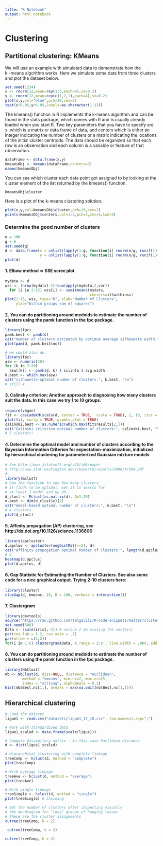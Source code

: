 ```yaml
---
title: "R Notebook"
output: html_notebook
---
```


# Clustering
## Partitional clustering: KMeans
We will use an example with simulated data to demonstrate how the  
k -means algorithm works. Here we simulate some data from three clusters and plot the dataset below.
```r
set.seed(1234)
x <- rnorm(12,mean=rep(1:3,each=4),sd=0.2)
y <- rnorm(12,mean=rep(c(1,2,1),each=4),sd=0.2)
plot(x,y,col="blue",pch=19,cex=2)
text(x+0.05,y+0.05,labels=as.character(1:12))
```

The kmeans() function in R implements the k-means algorithm and can be found in the stats package, which comes with R and is usually already loaded when you start R. Two key parameters that you have to specify are x, which is a matrix or data frame of data, and centers which is either an integer indicating the number of clusters or a matrix indicating the locations of the initial cluster centroids. The data should be organized so that each row is an observation and each column is a variable or feature of that observation.  
```r
dataFrame <- data.frame(x,y)
kmeansObj <- kmeans(dataFrame,centers=3)
names(kmeansObj)
```

You can see which cluster each data point got assigned to by looking at the cluster element of the list returned by the kmeans() function.
```r
kmeansObj$cluster
```

Here is a plot of the k-means clustering solution.
```r
plot(x,y,col=kmeansObj$cluster,pch=19,cex=2)
points(kmeansObj$centers,col=1:3,pch=3,cex=3,lwd=3)
```

### Determine the good number of clusters
```r
n = 100
g = 6 
set.seed(g)
d <- data.frame(x = unlist(lapply(1:g, function(i) rnorm(n/g, runif(1)*i^2))), 
                y = unlist(lapply(1:g, function(i) rnorm(n/g, runif(1)*i^2))))
plot(d)
```

#### 1. Elbow method => SSE scree plot
```r
mydata <- d
wss <- (nrow(mydata)-1)*sum(apply(mydata,2,var))
  for (i in 2:15) wss[i] <- sum(kmeans(mydata,
                                       centers=i)$withinss)
plot(1:15, wss, type="b", xlab="Number of Clusters",
     ylab="Within groups sum of squares")
```

#### 2. You can do partitioning around medoids to estimate the number of clusters using the pamk function in the fpc package.
```r
library(fpc)
pamk.best <- pamk(d)
cat("number of clusters estimated by optimum average silhouette width:", pamk.best$nc, "\n")
plot(pam(d, pamk.best$nc))
```
```r
# we could also do:
library(fpc)
asw <- numeric(20)
for (k in 2:20)
  asw[[k]] <- pamk(d, k) $ silinfo $ avg.width
k.best <- which.max(asw)
cat("silhouette-optimal number of clusters:", k.best, "\n")
# still 4
```

#### 3. Calinsky criterion: Another approach to diagnosing how many clusters suit the data. In this case we try 1 to 10 groups.
```r
require(vegan)
fit <- cascadeKM(scale(d, center = TRUE,  scale = TRUE), 1, 10, iter = 1000)
plot(fit, sortg = TRUE, grpmts.plot = TRUE)
calinski.best <- as.numeric(which.max(fit$results[2,]))
cat("Calinski criterion optimal number of clusters:", calinski.best, "\n")
# 5 clusters!
```

#### 4. Determine the optimal model and number of clusters according to the Bayesian Information Criterion for expectation-maximization, initialized by hierarchical clustering for parameterized Gaussian mixture models
```r
# See http://www.jstatsoft.org/v18/i06/paper
# http://www.stat.washington.edu/research/reports/2006/tr504.pdf
#
library(mclust)
# Run the function to see how many clusters
# it finds to be optimal, set it to search for
# at least 1 model and up 20.
d_clust <- Mclust(as.matrix(d), G=1:20)
m.best <- dim(d_clust$z)[2]
cat("model-based optimal number of clusters:", m.best, "\n")
# 4 clusters
plot(d_clust)
```

#### 5. Affinity propagation (AP) clustering, see http://dx.doi.org/10.1126/science.1136800
```r
library(apcluster)
d.apclus <- apcluster(negDistMat(r=2), d)
cat("affinity propogation optimal number of clusters:", length(d.apclus@clusters), "\n")
# 4
heatmap(d.apclus)
plot(d.apclus, d)
```

#### 6. Gap Statistic for Estimating the Number of Clusters. See also some code for a nice graphical output. Trying 2-10 clusters here:
```r
library(cluster)
clusGap(d, kmeans, 10, B = 100, verbose = interactive())
```

#### 7. Clustergram
```r
library(devtools)
source("https://raw.github.com/talgalili/R-code-snippets/master/clustergram.r")
set.seed(500)
Data <- scale(iris[,-5]) # notice I am scaling the vectors)
par(cex.lab = 1.2, cex.main = .7)
par(mfrow = c(3,2))
for(i in 1:6) clustergram(Data, k.range = 2:8 , line.width = .004, add.center.points = T)
```

#### 8. You can do partitioning around medoids to estimate the number of clusters using the pamk function in the fpc package.
```r
library(NbClust)
nb <- NbClust(d, diss=NULL, distance = "euclidean",
        method = "kmeans", min.nc=2, max.nc=15, 
        index = "alllong", alphaBeale = 0.1)
hist(nb$Best.nc[1,], breaks = max(na.omit(nb$Best.nc[1,])))
```
  
  
  
## Hierarchical clustering
```r
# Load the dataset
ligue1 <- read.csv("datasets/ligue1_17_18.csv", row.names=1,sep=";")

# Work with standardized data
ligue1_scaled <- data.frame(scale(ligue1))

# Compute dissimilary matrix - in this case Euclidean distance
d <- dist(ligue1_scaled)

# Hierarchical clustering with complete linkage
treeComp <- hclust(d, method = "complete")
plot(treeComp)
```

```r
# With average linkage
treeAve <- hclust(d, method = "average")
plot(treeAve)
```
```r
# With single linkage
treeSingle <- hclust(d, method = "single")
plot(treeSingle) # Chaining
```

```r
# Set the number of clusters after inspecting visually
# the dendrogram for "long" groups of hanging leaves
# These are the cluster assignments
cutree(treeComp, k = 2)

```
```r
 cutree(treeComp, k = 3) 
```
```r
cutree(treeComp, k = 4) 
```

